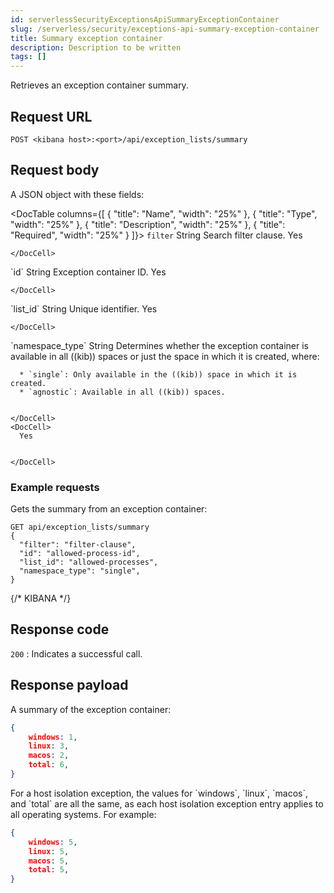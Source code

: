 ```yaml
---
id: serverlessSecurityExceptionsApiSummaryExceptionContainer
slug: /serverless/security/exceptions-api-summary-exception-container
title: Summary exception container
description: Description to be written
tags: []
---
```


<div id="exceptions-api-summary-exception-container"></div>

Retrieves an exception container summary.

## Request URL

`POST <kibana host>:<port>/api/exception_lists/summary`

## Request body

A JSON object with these fields:

<DocTable columns={[
  {
    "title": "Name",
    "width": "25%"
  },
  {
    "title": "Type",
    "width": "25%"
  },
  {
    "title": "Description",
    "width": "25%"
  },
  {
    "title": "Required",
    "width": "25%"
  }
]}>
  <DocRow>
    <DocCell>`filter`</DocCell>
    <DocCell>String</DocCell>
    <DocCell>Search filter clause.</DocCell>
    <DocCell>
      Yes
      
      
    </DocCell>
  </DocRow>
  <DocRow>
    <DocCell>`id`</DocCell>
    <DocCell>String</DocCell>
    <DocCell>Exception container ID.</DocCell>
    <DocCell>
      Yes
      
      
    </DocCell>
  </DocRow>
  <DocRow>
    <DocCell>`list_id`</DocCell>
    <DocCell>String</DocCell>
    <DocCell>Unique identifier.</DocCell>
    <DocCell>
      Yes
      
      
    </DocCell>
  </DocRow>
  <DocRow>
    <DocCell>`namespace_type`</DocCell>
    <DocCell>String</DocCell>
    <DocCell>
      Determines whether the exception container is available in all ((kib)) spaces or just the space in which it is created, where:
      
      * `single`: Only available in the ((kib)) space in which it is created.
      * `agnostic`: Available in all ((kib)) spaces.

      
    </DocCell>
    <DocCell>
      Yes
      
      
    </DocCell>
  </DocRow>
</DocTable>

### Example requests

Gets the summary from an exception container:

```console
GET api/exception_lists/summary
{
  "filter": "filter-clause",
  "id": "allowed-process-id",
  "list_id": "allowed-processes",
  "namespace_type": "single",
}
```
{/* KIBANA */}

## Response code

`200` 
    : Indicates a successful call.

## Response payload

A summary of the exception container:

```json
{
    windows: 1,
    linux: 3,
    macos: 2,
    total: 6,
}
```

<DocCallOut title="Note">
For a host isolation exception, the values for `windows`, `linux`, `macos`, and `total` are all the same, as each host isolation exception entry applies to all operating systems.
For example:
</DocCallOut>

```json
{
    windows: 5,
    linux: 5,
    macos: 5,
    total: 5,
}
```
